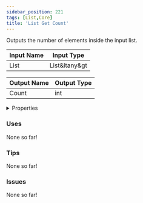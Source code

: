 ```yaml
---
sidebar_position: 221
tags: [List,Core]
title: 'List Get Count'
---
```


Outputs the number of elements inside the input list.




<EsbSvg />

| Input Name | Input Type |
|-----------|-----------|
| List | List&ltany&gt |

| Output Name | Output Type |
|-----------|-----------|
| Count | int |


<details>
  <summary>Properties</summary>
  <div>
    <div>
    <table>
      <thead>
        <tr>
          <th>Is beta required?</th>
          <th>❌</th>
        </tr>
        <tr>
          <th>Is this chip a trolling risk?</th>
          <th>❌</th>
        </tr>
        <tr>
          <th>Is this chip a role assignment risk?</th>
          <th>❌</th>
        </tr>
        <tr>
          <th>Chip UUID</th>
          <th>0493204d-9815-49a9-8c87-4dedf5ccf7e8</th>
        </tr>
      </thead>
    </table>
    </div>
  </div>
</details>

### Uses

None so far!

### Tips

None so far!

### Issues

None so far!